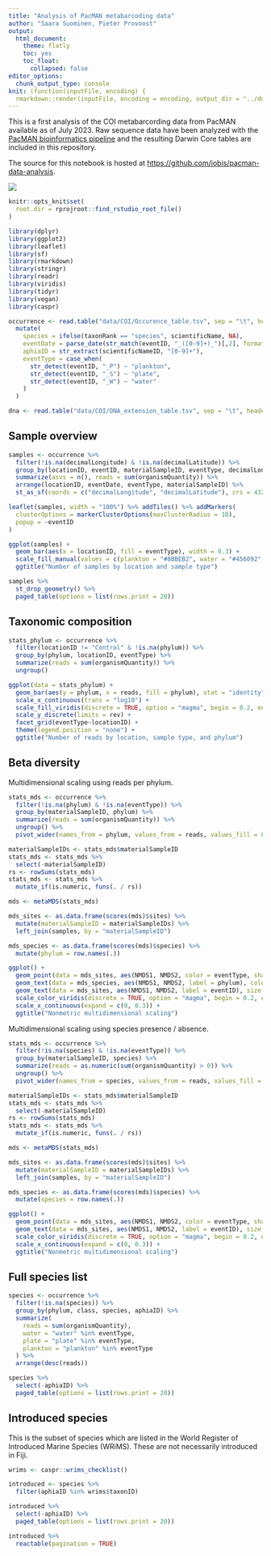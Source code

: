 ```yaml
---
title: "Analysis of PacMAN metabarcoding data"
author: "Saara Suominen, Pieter Provoost"
output: 
  html_document:
    theme: flatly
    toc: yes
    toc_float:
      collapsed: false
editor_options: 
  chunk_output_type: console
knit: (function(inputFile, encoding) {
  rmarkdown::render(inputFile, encoding = encoding, output_dir = "../docs") })  
---
```


This is a first analysis of the COI metabarcording data from PacMAN available as of July 2023. Raw sequence data have been analyzed with the [PacMAN bioinformatics pipeline](https://github.com/iobis/PacMAN-pipeline) and the resulting Darwin Core tables are included in this repository.

The source for this notebook is hosted at <https://github.com/iobis/pacman-data-analysis>.

![](https://github.com/iobis/pacman-data-analysis/actions/workflows/deploy.yml/badge.svg)

```r
knitr::opts_knit$set(
  root.dir = rprojroot::find_rstudio_root_file()
)
```

```r
library(dplyr)
library(ggplot2)
library(leaflet)
library(sf)
library(rmarkdown)
library(stringr)
library(readr)
library(viridis)
library(tidyr)
library(vegan)
library(caspr)
```

```r
occurrence <- read.table("data/COI/Occurence_table.tsv", sep = "\t", header = TRUE, na.strings = "") %>%
  mutate(
    species = ifelse(taxonRank == "species", scientificName, NA),
    eventDate = parse_date(str_match(eventID, "_([0-9]+)_")[,2], format = "%Y%m%d"),
    aphiaID = str_extract(scientificNameID, "[0-9]+"),
    eventType = case_when(
      str_detect(eventID, "_P") ~ "plankton",
      str_detect(eventID, "_S") ~ "plate",
      str_detect(eventID, "_W") ~ "water"
    )
  )

dna <- read.table("data/COI/DNA_extension_table.tsv", sep = "\t", header = TRUE, na.strings = "")
```

## Sample overview

```r
samples <- occurrence %>%
  filter(!is.na(decimalLongitude) & !is.na(decimalLatitude)) %>%
  group_by(locationID, eventID, materialSampleID, eventType, decimalLongitude, decimalLatitude, eventDate) %>%
  summarize(asvs = n(), reads = sum(organismQuantity)) %>%
  arrange(locationID, eventDate, eventType, materialSampleID) %>%
  st_as_sf(coords = c("decimalLongitude", "decimalLatitude"), crs = 4326)

leaflet(samples, width = "100%") %>% addTiles() %>% addMarkers(
  clusterOptions = markerClusterOptions(maxClusterRadius = 10),
  popup = ~eventID
)
```

```r
ggplot(samples) +
  geom_bar(aes(x = locationID, fill = eventType), width = 0.3) +
  scale_fill_manual(values = c(plankton = "#8BBEB2", water = "#456092", plate = "#18314F")) +
  ggtitle("Number of samples by location and sample type")
```

```r
samples %>%
  st_drop_geometry() %>%
  paged_table(options = list(rows.print = 20))
```

## Taxonomic composition

```r
stats_phylum <- occurrence %>%
  filter(locationID != "Control" & !is.na(phylum)) %>%
  group_by(phylum, locationID, eventType) %>%
  summarize(reads = sum(organismQuantity)) %>%
  ungroup()

ggplot(data = stats_phylum) +
  geom_bar(aes(y = phylum, x = reads, fill = phylum), stat = "identity") +
  scale_x_continuous(trans = "log10") +
  scale_fill_viridis(discrete = TRUE, option = "magma", begin = 0.2, end = 0.8) +
  scale_y_discrete(limits = rev) +
  facet_grid(eventType~locationID) +
  theme(legend.position = "none") +
  ggtitle("Number of reads by location, sample type, and phylum")
```

## Beta diversity

Multidimensional scaling using reads per phylum.

```r
stats_mds <- occurrence %>%
  filter(!is.na(phylum) & !is.na(eventType)) %>%
  group_by(materialSampleID, phylum) %>%
  summarize(reads = sum(organismQuantity)) %>%
  ungroup() %>%
  pivot_wider(names_from = phylum, values_from = reads, values_fill = 0)

materialSampleIDs <- stats_mds$materialSampleID
stats_mds <- stats_mds %>%
  select(-materialSampleID)
rs <- rowSums(stats_mds)
stats_mds <- stats_mds %>%
  mutate_if(is.numeric, funs(. / rs))

mds <- metaMDS(stats_mds)

mds_sites <- as.data.frame(scores(mds)$sites) %>%
  mutate(materialSampleID = materialSampleIDs) %>%
  left_join(samples, by = "materialSampleID")

mds_species <- as.data.frame(scores(mds)$species) %>%
  mutate(phylum = row.names(.))

ggplot() +
  geom_point(data = mds_sites, aes(NMDS1, NMDS2, color = eventType, shape = locationID), size = 3) +
  geom_text(data = mds_species, aes(NMDS1, NMDS2, label = phylum), color = "#a83257", size = 3) +
  geom_text(data = mds_sites, aes(NMDS1, NMDS2, label = eventID), size = 2, hjust = -0.1) +
  scale_color_viridis(discrete = TRUE, option = "magma", begin = 0.2, end = 0.8) +
  scale_x_continuous(expand = c(0, 0.3)) +
  ggtitle("Nonmetric multidimensional scaling")
```

Multidimensional scaling using species presence / absence.

```r
stats_mds <- occurrence %>%
  filter(!is.na(species) & !is.na(eventType)) %>%
  group_by(materialSampleID, species) %>%
  summarize(reads = as.numeric(sum(organismQuantity) > 0)) %>%
  ungroup() %>%
  pivot_wider(names_from = species, values_from = reads, values_fill = 0)

materialSampleIDs <- stats_mds$materialSampleID
stats_mds <- stats_mds %>%
  select(-materialSampleID)
rs <- rowSums(stats_mds)
stats_mds <- stats_mds %>%
  mutate_if(is.numeric, funs(. / rs))

mds <- metaMDS(stats_mds)

mds_sites <- as.data.frame(scores(mds)$sites) %>%
  mutate(materialSampleID = materialSampleIDs) %>%
  left_join(samples, by = "materialSampleID")

mds_species <- as.data.frame(scores(mds)$species) %>%
  mutate(species = row.names(.))

ggplot() +
  geom_point(data = mds_sites, aes(NMDS1, NMDS2, color = eventType, shape = locationID), size = 3) +
  geom_text(data = mds_sites, aes(NMDS1, NMDS2, label = eventID), size = 2, hjust = -0.1) +
  scale_color_viridis(discrete = TRUE, option = "magma", begin = 0.2, end = 0.8) +
  scale_x_continuous(expand = c(0, 0.3)) +
  ggtitle("Nonmetric multidimensional scaling")
```

## Full species list

```r
species <- occurrence %>%
  filter(!is.na(species)) %>%
  group_by(phylum, class, species, aphiaID) %>%
  summarize(
    reads = sum(organismQuantity),
    water = "water" %in% eventType,
    plate = "plate" %in% eventType,
    plankton = "plankton" %in% eventType
  ) %>%
  arrange(desc(reads))

species %>%
  select(-aphiaID) %>%
  paged_table(options = list(rows.print = 20))
```

## Introduced species

This is the subset of species which are listed in the World Register of Introduced Marine Species (WRiMS). These are not necessarily introduced in Fiji.

```r
wrims <- caspr::wrims_checklist()

introduced <- species %>%
  filter(aphiaID %in% wrims$taxonID)

introduced %>%
  select(-aphiaID) %>%
  paged_table(options = list(rows.print = 20))
```

```r
introduced %>%
  reactable(pagination = TRUE)
```